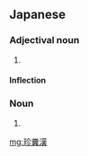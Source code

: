 ==Japanese==
{{ja-kanjitab|ちん|ふん|かん|k2=ぷん|yomi=o}}

===Adjectival noun===
{{ja-adj|decl=な|ちんぷんかん}}

# {{alternative spelling of|lang=ja|珍紛漢}}

====Inflection====
{{ja-na|ちんぷんかん}}

===Noun===
{{ja-noun|ちんぷんかん}}

# {{alternative spelling of|lang=ja|珍紛漢}}

[[mg:珍糞漢]]
